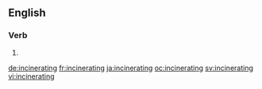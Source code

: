 ==English==

===Verb===
{{head|en}}

# {{present participle of|incinerate}}

[[de:incinerating]]
[[fr:incinerating]]
[[ja:incinerating]]
[[oc:incinerating]]
[[sv:incinerating]]
[[vi:incinerating]]